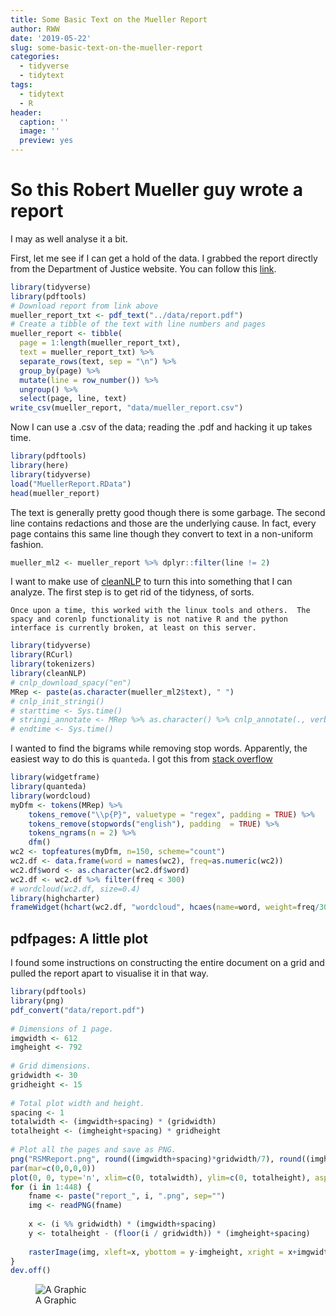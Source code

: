 ```yaml
---
title: Some Basic Text on the Mueller Report
author: RWW
date: '2019-05-22'
slug: some-basic-text-on-the-mueller-report
categories:
  - tidyverse
  - tidytext
tags:
  - tidytext
  - R
header:
  caption: ''
  image: ''
  preview: yes
---
```



# So this Robert Mueller guy wrote a report

I may as well analyse it a bit.

First, let me see if I can get a hold of the data.  I grabbed the report directly from the Department of Justice website.  You can follow this [link](https://www.justice.gov/storage/report.pdf).

```r
library(tidyverse)
library(pdftools)
# Download report from link above
mueller_report_txt <- pdf_text("../data/report.pdf")
# Create a tibble of the text with line numbers and pages
mueller_report <- tibble(
  page = 1:length(mueller_report_txt),
  text = mueller_report_txt) %>% 
  separate_rows(text, sep = "\n") %>% 
  group_by(page) %>% 
  mutate(line = row_number()) %>% 
  ungroup() %>% 
  select(page, line, text)
write_csv(mueller_report, "data/mueller_report.csv")
```

Now I can use a .csv of the data; reading the .pdf and hacking it up takes time.

```r
library(pdftools)
library(here)
library(tidyverse)
load("MuellerReport.RData")
head(mueller_report)
```

The text is generally pretty good though there is some garbage.  The second line contains redactions and those are the underlying cause.  In fact, every page contains this same line though they convert to text in a non-uniform fashion.

```r
mueller_ml2 <- mueller_report %>% dplyr::filter(line != 2) 
```

I want to make use of [cleanNLP](https://github.com/statsmaths/cleanNLP) to turn this into something that I can analyze.  The first step is to get rid of the tidyness, of sorts.

```
Once upon a time, this worked with the linux tools and others.  The spacy and corenlp functionality is not native R and the python interface is currently broken, at least on this server.
```

```r
library(tidyverse)
library(RCurl)
library(tokenizers)
library(cleanNLP)
# cnlp_download_spacy("en")
MRep <- paste(as.character(mueller_ml2$text), " ")
# cnlp_init_stringi()
# starttime <- Sys.time()
# stringi_annotate <- MRep %>% as.character() %>% cnlp_annotate(., verbose=FALSE) 
# endtime <- Sys.time()
```

I wanted to find the bigrams while removing stop words.  Apparently, the easiest way to do this is `quanteda`.  I got this from [stack overflow](https://stackoverflow.com/questions/34282370/form-bigrams-without-stopwords-in-r)

```r
library(widgetframe)
library(quanteda)
library(wordcloud)
myDfm <- tokens(MRep) %>%
    tokens_remove("\\p{P}", valuetype = "regex", padding = TRUE) %>%
    tokens_remove(stopwords("english"), padding  = TRUE) %>%
    tokens_ngrams(n = 2) %>%
    dfm()
wc2 <- topfeatures(myDfm, n=150, scheme="count")
wc2.df <- data.frame(word = names(wc2), freq=as.numeric(wc2))
wc2.df$word <- as.character(wc2.df$word)
wc2.df <- wc2.df %>% filter(freq < 300)
# wordcloud(wc2.df, size=0.4)
library(highcharter)
frameWidget(hchart(wc2.df, "wordcloud", hcaes(name=word, weight=freq/30)))
```



## pdfpages: A little plot

I found some instructions on constructing the entire document on a grid and pulled the report apart to visualise it in that way.

```r
library(pdftools)
library(png)
pdf_convert("data/report.pdf")
 
# Dimensions of 1 page.
imgwidth <- 612
imgheight <- 792
 
# Grid dimensions.
gridwidth <- 30
gridheight <- 15
 
# Total plot width and height.
spacing <- 1
totalwidth <- (imgwidth+spacing) * (gridwidth)
totalheight <- (imgheight+spacing) * gridheight
 
# Plot all the pages and save as PNG.
png("RSMReport.png", round((imgwidth+spacing)*gridwidth/7), round((imgheight+spacing)*gridheight/7))
par(mar=c(0,0,0,0))
plot(0, 0, type='n', xlim=c(0, totalwidth), ylim=c(0, totalheight), asp=1, bty="n", axes=FALSE)
for (i in 1:448) {
    fname <- paste("report_", i, ".png", sep="")
    img <- readPNG(fname)
     
    x <- (i %% gridwidth) * (imgwidth+spacing)
    y <- totalheight - (floor(i / gridwidth)) * (imgheight+spacing)
     
    rasterImage(img, xleft=x, ybottom = y-imgheight, xright = x+imgwidth, ytop=y)
}
dev.off()
```

![A Graphic](https://rww.science/img/RSMReport.png)